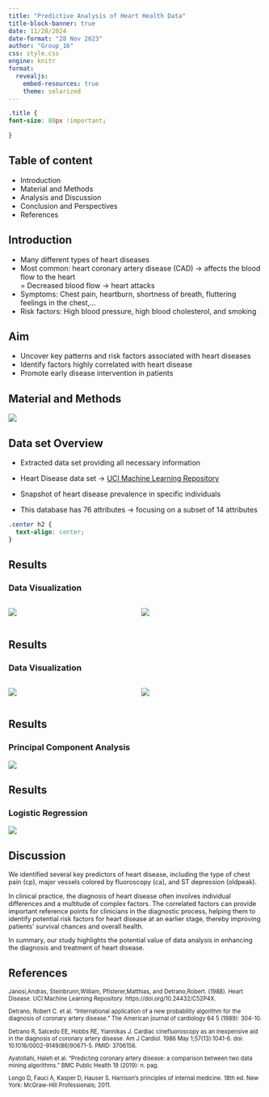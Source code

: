 ```yaml
---
title: "Predictive Analysis of Heart Health Data"
title-block-banner: true
date: 11/28/2024
date-format: "28 Nov 2023"
author: "Group_16"
css: style.css
engine: knitr
format: 
  revealjs:
    embed-resources: true
    theme: solarized
---
```


```css

.title { 
font-size: 80px !important;

}

```

## Table of content

::: {style="font-size: 1.0em"}
-   Introduction
-   Material and Methods
-   Analysis and Discussion
-   Conclusion and Perspectives
-   References
:::

## Introduction

::: {style="font-size: 1.0em"}
-   Many different types of heart diseases
-   Most common: heart coronary artery disease (CAD) -\> affects the blood flow to the heart\
    = Decreased blood flow -\> heart attacks
-   Symptoms: Chest pain, heartburn, shortness of breath, fluttering feelings in the chest,...
-   Risk factors: High blood pressure, high blood cholesterol, and smoking
:::

## Aim {.center}

::: {style="font-size: 1.0em"}
-   Uncover key patterns and risk factors associated with heart diseases
-   Identify factors highly correlated with heart disease
-   Promote early disease intervention in patients
:::

## Material and Methods

![](../results/workflow.png){fig-align="center"}

## Data set Overview

::: {style="font-size: 1.0em"}
-   Extracted data set providing all necessary information

-   Heart Disease data set -\> [UCI Machine Learning Repository](https://archive.ics.uci.edu/dataset/45/heart+disease)

-   Snapshot of heart disease prevalence in specific individuals

-   This database has 76 attributes -\> focusing on a subset of 14 attributes
:::

```css
.center h2 {
  text-align: center;
}
```

## Results

### Data Visualization

::: columns
::: {.column width="50%"}
![](../results/plot_2.png){fig-align="left"}
:::

::: {.column width="50%"}
![](../results/plot_3.png){fig-align="right"}
:::
:::

## Results

### Data Visualization

::: columns
::: {.column width="50%"}
![](../results/plot_4.png){fig-align="left"}
:::

::: {.column width="50%"}
![](../results/plot_5.png){fig-align="right"}
:::
:::

## Results

### Principal Component Analysis

![](../results/plot_6.png){fig-align="center"}

## Results

### Logistic Regression

![](../results/logistic.png){fig-align="center"}

## Discussion

::: {style="font-size: 0.9em"}
We identified several key predictors of heart disease, including the type of chest pain (cp), major vessels colored by fluoroscopy (ca), and ST depression (oldpeak).

In clinical practice, the diagnosis of heart disease often involves individual differences and a multitude of complex factors. The correlated factors can provide important reference points for clinicians in the diagnostic process, helping them to identify potential risk factors for heart disease at an earlier stage, thereby improving patients' survival chances and overall health.

In summary, our study highlights the potential value of data analysis in enhancing the diagnosis and treatment of heart disease.
:::

## References

::: {style="font-size: 0.8em"}
Janosi,Andras, Steinbrunn,William, Pfisterer,Matthias, and Detrano,Robert. (1988). Heart Disease. UCI Machine Learning Repository. https://doi.org/10.24432/C52P4X.

Detrano, Robert C. et al. "International application of a new probability algorithm for the diagnosis of coronary artery disease." The American journal of cardiology 64 5 (1989): 304-10.

Detrano R, Salcedo EE, Hobbs RE, Yiannikas J. Cardiac cinefluoroscopy as an inexpensive aid in the diagnosis of coronary artery disease. Am J Cardiol. 1986 May 1;57(13):1041-6. doi: 10.1016/0002-9149(86)90671-5. PMID: 3706156.

Ayatollahi, Haleh et al. "Predicting coronary artery disease: a comparison between two data mining algorithms." BMC Public Health 19 (2019): n. pag.

Longo D, Fauci A, Kasper D, Hauser S. Harrison's principles of internal medicine. 18th ed. New York: McGraw-Hill Professionals; 2011.
:::
